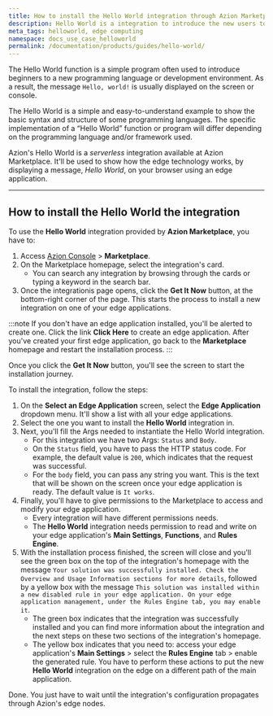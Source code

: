 ```yaml
---
title: How to install the Hello World integration through Azion Marketplace
description: Hello World is a integration to introduce the new users to the edge.
meta_tags: helloworld, edge computing
namespace: docs_use_case_helloworld
permalink: /documentation/products/guides/hello-world/
---
```


The Hello World function is a simple program often used to introduce beginners to a new programming language or development environment. As a result, the message `Hello, world!` is usually displayed on the screen or console.

The Hello World is a simple and easy-to-understand example to show the basic syntax and structure of some programming languages. The specific implementation of a “Hello World” function or program will differ depending on the programming language and/or framework used.

Azion's Hello World is a *serverless* integration available at Azion Marketplace. It'll be used to show how the edge technology works, by displaying a message, *Hello World*, on your browser using an edge application.

---

## How to install the Hello World the integration

To use the **Hello World** integration provided by **Azion Marketplace**, you have to:

1. Access [Azion Console](/en/documentation/products/guides/how-to-access-rtm/) > **Marketplace**.
2. On the Marketplace homepage, select the integration's card.
    - You can search any integration by browsing through the cards or typing a keyword in the search bar.
3. Once the integrationis page opens, click the **Get It Now** button, at the bottom-right corner of the page. This starts the process to install a new integration on one of your edge applications.

:::note
If you don't have an edge application installed, you'll be alerted to create one. Click the link **Click Here** to create an edge application. After you've created your first edge application, go back to the **Marketplace** homepage and restart the installation process.
:::

Once you click the **Get It Now** button, you'll see the screen to start the installation journey.

To install the integration, follow the steps:

1. On the **Select an Edge Application** screen, select the **Edge Application** dropdown menu. It'll show a list with all your edge applications.
2. Select the one you want to install the **Hello World** integration in.
3. Next, you'll fill the Args needed to instantiate the Hello World integration.
    - For this integration we have two Args: `Status` and `Body`.
    - On the `Status` field, you have to pass the HTTP status code. For example, the default value is `200`, which indicates that the request was successful.
    - For the `body` field, you can pass any string you want. This is the text that will be shown on the screen once your edge application is ready. The default value is `It works`.
4. Finally, you'll have to give permissions to the Marketplace to access and modify your edge application.
    - Every integration will have different permissions needs.
    - The **Hello World** integration needs permission to read and write on your edge application's **Main Settings**, **Functions**, and **Rules Engine**.
5. With the installation process finished, the screen will close and you'll see the green box on the top of the integration's homepage with the message `Your solution was successfully installed. Check the Overview and Usage Information sections for more details`, followed by a yellow box with the message `This solution was installed within a new disabled rule in your edge application. On your edge application management, under the Rules Engine tab, you may enable it`.
    - The green box indicates that the integration was successfully installed and you can find more information about the integration and the next steps on these two sections of the integration's homepage.
    - The yellow box indicates that you need to: access your edge application's **Main Settings** > select the **Rules Engine** tab > enable the generated rule. You have to perform these actions to put the new **Hello World** integration on the edge on a different path of the main application.

Done. You just have to wait until the integration's configuration propagates through Azion's edge nodes.




